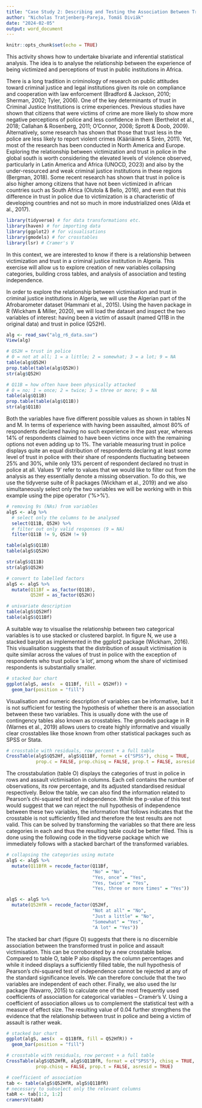 ---
title: "Case Study 2: Describing and Testing the Association Between Trust in Police and Assault Victimisation in Algeria Using Crosstabulations"
author: "Nicholas Tratjenberg-Pareja, Tomáš Diviák"
date: "2024-02-05"
output: word_document
---

```{r setup, include=FALSE}
knitr::opts_chunk$set(echo = TRUE)
```

This activity shows how to undertake bivariate and inferential statistical analysis. The idea is to analyse the relationship between the experience of being victimized and perceptions of trust in public institutions in Africa. 

There is a long tradition in criminology of research on public attitudes toward criminal justice and legal institutions given its role on compliance and cooperation with law enforcement (Bradford & Jackson, 2010; Sherman, 2002; Tyler, 2006). One of the key determinants of trust in Criminal Justice  Institutions is crime experiences. Previous studies have shown that citizens that were victims of crime are more likely to show more negative perceptions of police and less confidence in them (Berthelot et al., 2018; Callahan & Rosenberg, 2011; O’Connor, 2008; Sprott & Doob, 2009). Alternatively, some research has shown that those that trust less in the police are less likely to report violent crimes (Kääriäinen & Sirén, 2011). Yet, most of the research has been conducted in North America and Europe. Exploring the relationship between victimization and trust in police in the global south is worth considering the elevated levels of violence observed, particularly in Latin America and Africa (UNOCD, 2O23) and also by the under-resourced and weak criminal justice institutions in these regions (Bergman, 2018). Some recent research has shown that trust in police is also higher among citizens that have not been victimized in african countries such as South Africa (Olutola & Bello, 2016), and even that this difference in trust in police due to victimization is a characteristic of developing countries and not so much in more industrialized ones (Alda et al., 2017).

```{r packages, message = FALSE, warning = FALSE}
library(tidyverse) # for data transformations etc.
library(haven) # for importing data
library(ggplot2) # for visualisations
library(gmodels) # for crosstables
library(lsr) # Cramer's V
```

In this context, we are interested to know if there is a relationship between victimization and trust in a criminal justice institution in Algeria. This exercise will allow us to explore creation of new variables collapsing categories, building cross tables, and analysis of association and testing independence.

In order to explore the relationship between victimisation and trust in criminal justice institutions in Algeria, we will use the Algerian part of the Afrobarometer dataset (Hammani et al., 2015). Using the haven package in R (Wickham & Miller, 2020), we will load the dataset and inspect the two variables of interest: having been a victim of assault (named Q11B in the original data) and trust in police (Q52H). 


```{r data import}
alg <- read_sav("alg_r6_data.sav")
View(alg)

# Q52H = trust in police
# 0 = not at all; 1 = a little; 2 = somewhat; 3 = a lot; 9 = NA
table(alg$Q52H)
prop.table(table(alg$Q52H))
str(alg$Q52H)

# Q11B = how often have been physically attacked
# 0 = no; 1 = once; 2 = twice; 3 = three or more; 9 = NA
table(alg$Q11B)
prop.table(table(alg$Q11B))
str(alg$Q11B)
```

Both the variables have five different possible values as shown in tables N and M. In terms of experience with having been assaulted, almost 80% of respondents declared having no such experience in the past year, whereas 14% of respondents claimed to have been victims once with the remaining options not even adding up to 1%. The variable measuring trust in police displays quite an equal distribution  of respondents declaring at least some level of trust in police with their share of respondents fluctuating between 25% and 30%, while only 13% percent of respondent declared no trust in police at all. Values ‘9’ refer to values that we would like to filter out from the analysis as they essentially denote a missing observation. To do this, we use the tidyverse suite of R packages (Wickham et al., 2019) and we also simultaneously select only the two variables we will be working with in this example using the pipe operator (‘%>%’).

```{r data cleaning}
# removing 9s (NAs) from variables
algS <- alg %>% 
  # select only the columns to be analysed
  select(Q11B, Q52H) %>% 
  # filter out only valid responses (9 = NA)
  filter(Q11B != 9, Q52H != 9)

table(algS$Q11B)
table(algS$Q52H)

str(algS$Q11B)
str(algS$Q52H)

# convert to labelled factors
algS <- algS %>%   
  mutate(Q11Bf = as_factor(Q11B),
         Q52Hf = as_factor(Q52H))

# univariate description
table(algS$Q52Hf)
table(algS$Q11Bf)
```
A suitable way to visualise the relationship between two categorical variables is to use stacked or clustered barplot. In figure N, we use a stacked barplot as implemented in the ggplot2 package (Wickham, 2016). This visualisation suggests that the distribution of assault victimisation is quite similar across the values of trust in police with the exception of respondents who trust police ‘a lot’, among whom the share of victimised respondents is substantially smaller. 

```{r visualisation}
# stacked bar chart
ggplot(algS, aes(x  = Q11Bf, fill = Q52Hf)) +
  geom_bar(position = "fill")

```
Visualisation and numeric description of variables can be informative, but it is not sufficient for testing the hypothesis of whether there is an association between these two variables. This is usually done with the use of contingency tables also known as crosstables. The gmodels package in R (Warnes et al., 2019) allows users to create highly informative and visually clear crosstables like those known from other statistical packages such as SPSS or Stata. 
```{r crosstable}
# crosstable with residuals, row percent + a full table
CrossTable(algS$Q52Hf, algS$Q11Bf, format = c("SPSS"), chisq = TRUE, 
           prop.c = FALSE, prop.chisq = FALSE, prop.t = FALSE, asresid = TRUE)

```
The crosstabulation (table O) displays the categories of trust in police in rows and assault victimisation in columns. Each cell contains the number of observations, its row percentage, and its adjusted standardised residual respectively. Below the table, we can also find the information related to Pearson's chi-squared test of independence. While the p-value of this test would suggest that we can reject the null hypothesis of independence between these two variables, the information that follows indicates that the crosstable is not sufficiently filled and therefore the test results are not valid. This can be solved by transforming the variables so that there are less categories in each and thus the resulting table could be better filled. This is done using the following code in the tidyverse package which we immediately follows with a stacked barchart of the transformed variables.  
```{r transformations}
# collapsing the categories using mutate
algS <- algS %>%
  mutate(Q11BfR = recode_factor(Q11Bf, 
                                "No" = "No", 
                                "Yes, once" = "Yes",
                                "Yes, twice" = "Yes",
                                "Yes, three or more times" = "Yes"))

algS <- algS %>%
  mutate(Q52HfR = recode_factor(Q52Hf, 
                                "Not at all" = "No", 
                                "Just a little" = "No",
                                "Somewhat" = "Yes",
                                "A lot" = "Yes"))

```
The stacked bar chart (figure O) suggests that there is no discernible association between the transformed trust in police and assault victimisation. This can be corroborated by a new crosstable below. Compared to table O, table P also displays the column percentages and while it indeed displays a sufficiently filled table, the null hypothesis of Pearson’s chi-squared test of independence cannot be rejected at any of the standard significance levels. We can therefore conclude that the two variables are independent of each other. Finally, we also used the lsr package (Navarro, 2015) to calculate one of the most frequently used coefficients of association for categorical variables – Cramér’s V. Using a coefficient of association allows us to complement the statistical test with a measure of effect size. The resulting value of 0.04 further strengthens the evidence that the relationship between trust in police and being a victim of assault is rather weak. 

```{r final analysis}
# stacked bar chart
ggplot(algS, aes(x  = Q11BfR, fill = Q52HfR)) +
  geom_bar(position = "fill")

# crosstable with residuals, row percent + a full table
CrossTable(algS$Q52HfR, algS$Q11BfR, format = c("SPSS"), chisq = TRUE, 
           prop.chisq = FALSE, prop.t = FALSE, asresid = TRUE)

# coefficient of association
tab <- table(algS$Q52HfR, algS$Q11BfR)
# necessary to subselect only the relevant columns
tabR <- tab[1:2, 1:2] 
cramersV(tabR)

```